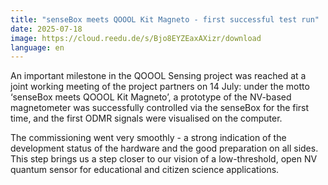 ```yaml
---
title: "senseBox meets QOOOL Kit Magneto - first successful test run"
date: 2025-07-18
image: https://cloud.reedu.de/s/Bjo8EYZEaxAXizr/download
language: en
---
```

An important milestone in the QOOOL Sensing project was reached at a joint working meeting of the project partners on 14 July: under the motto ‘senseBox meets QOOOL Kit Magneto’, a prototype of the NV-based magnetometer was successfully controlled via the senseBox for the first time, and the first ODMR signals were visualised on the computer.

The commissioning went very smoothly - a strong indication of the development status of the hardware and the good preparation on all sides. This step brings us a step closer to our vision of a low-threshold, open NV quantum sensor for educational and citizen science applications.
